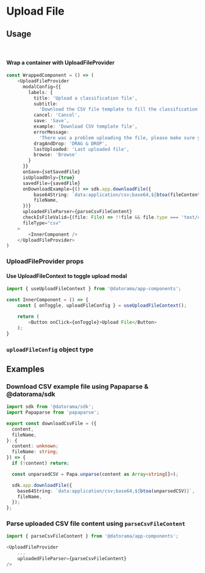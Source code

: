 
<Meta title="utils/Upload File"/>

# Upload File

<Canvas >
	<UploadFilePreview/>
</Canvas>

## Usage

<br/>

#### Wrap a container with UploadFileProvider

```typescript jsx
const WrappedComponent = () => (
	<UploadFileProvider
      modalConfig={{
        labels: {
          title: 'Upload a classification file',
          subtitle:
            'Download the CSV file template to fill the classification rules for your campaigns into strategies. Upload the file and see how the rules affect your data.',
          cancel: 'Cancel',
          save: 'Save',
          example: 'Download CSV template file',
          errorMessage:
            'There was a problem uploading the file, please make sure you selected a CSV file and try again.',
          dragAndDrop: 'DRAG & DROP',
          lastUploaded: 'Last uploaded file',
          browse: 'Browse'
        }
      }}
      onSave={setSavedFile}
      isUploadOnly={true}
      savedFile={savedFile}
      onDownloadExample={() => sdk.app.downloadFile({
		  base64String: `data:application/csv;base64,${btoa(fileContent)}`,
		  fileName,
	  })}
      uploadedFileParser={parseCsvFileContent}
      checkIsFileValid={(file: File) => !!file && file.type === 'text/csv'}
      fileType="csv"
	>
		<InnerComponent />
	</UploadFileProvider>
)
```

### UploadFileProvider props
<Canvas>
	<ArgsTable of={UploadFileProvider}/>
</Canvas>

#### Use UploadFileContext to toggle upload modal

```typescript jsx
import { useUploadFileContext } from '@datorama/app-components';

const InnerComponent = () => {
	const { onToggle, uploadFileConfig } = useUploadFileContext();

	return (
		<Button onClick={onToggle}>Upload File</Button>
	);
}
```

### `uploadFileConfig` object type
<Canvas>
	<ArgsTable of={UploadFileConfigPreview}/>
</Canvas>


## Examples

### Download CSV example file using Papaparse & @datorama/sdk

```typescript jsx
import sdk from '@datorama/sdk';
import Papaparse from 'papaparse';

export const downloadCsvFile = ({
  content,
  fileName,
}: {
  content: unknown;
  fileName: string;
}) => {
  if (!content) return;

  const unparsedCSV = Papa.unparse(content as Array<string[]>);

  sdk.app.downloadFile({
    base64String: `data:application/csv;base64,${btoa(unparsedCSV)}`,
    fileName,
  });
};
```

### Parse uploaded CSV file content using `parseCsvFileContent`

```typescript jsx
import { parseCsvFileContent } from '@datorama/app-components';

<UploadFileProvider
	...
	uploadedFileParser={parseCsvFileContent}
/>
```
